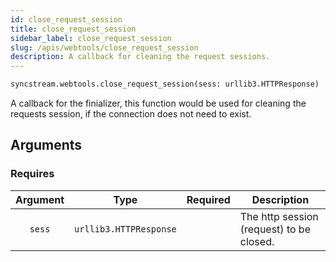 ```yaml
---
id: close_request_session
title: close_request_session
sidebar_label: close_request_session
slug: /apis/webtools/close_request_session
description: A callback for cleaning the request sessions.
---
```




<APITopBar
  type="func"
  isPrivate={true}
  source="webtools.close_request_session"
/>

```python
syncstream.webtools.close_request_session(sess: urllib3.HTTPResponse)
```

A callback for the finializer, this function would be used for cleaning the requests
session, if the connection does not need to exist.

## Arguments

### Requires

| Argument |          Type          |             Required              | <center>Description</center>             |
| :------: | :--------------------: | :-------------------------------: | :--------------------------------------- |
|  `sess`  | `urllib3.HTTPResponse` | <InlineIcon icon={vsiCheckIcon}/> | The http session (request) to be closed. |
